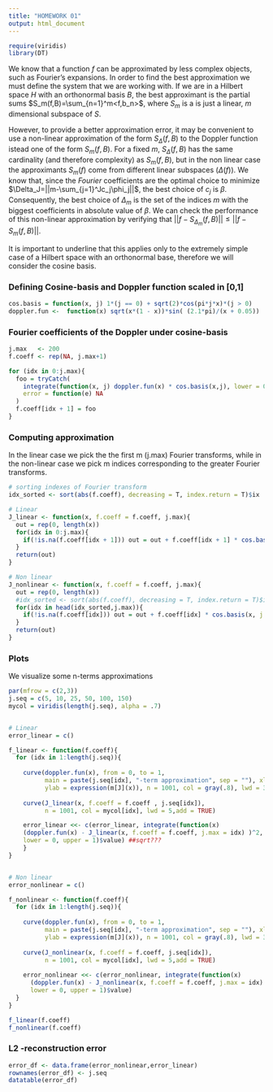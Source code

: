 ```yaml
---
title: "HOMEWORK 01"
output: html_document
---
```


```r

require(viridis) 
library(DT)

```

We know that a function $f$ can be approximated by less complex objects, such as Fourier's expansions. In order to find the best approximation we must define the system that we are working with. If we are in a Hilbert space $H$ with an orthonormal basis $B$, the best approximant is the partial sums $S_m(f,B)=\sum_{n=1}^m<f,b_n>$, where $S_m$ is a is just a linear, $m$ dimensional subspace of $S$. 

However, to provide a better approximation error, it may be convenient to use a non-linear approximation of the form $S_{\Delta}(f, B)$ to the Doppler function istead one of the form $S_m(f, B)$. 
For a fixed $m$, $S_{\Delta}(f, B)$ has the same cardinality (and therefore complexity) as $S_m(f, B)$, but in the non linear case the approximants $S_m(f)$ come from different linear subspaces ($\Delta(f)$).
We know that, since the *Fourier* coefficients are the optimal choice to minimize $\Delta_J=||m-\sum_{j=1}^Jc_j\phi_j||$, the best choice of $c_j$ is $\beta$. Consequently, the best choice of $\Delta_m$ is the set of the indices $m$ with the biggest coefficients in absolute value of $\beta$. We can check the performance of this non-linear approximation by verifying that $||f-S_{\Delta_m}(f,B)|| \leq ||f-S_m(f,B)||$. 


It is important to underline that this applies only to the extremely simple case of a Hilbert space with an orthonormal base, therefore we will consider the cosine basis.

### Defining Cosine-basis and Doppler function scaled in [0,1]

```r

cos.basis = function(x, j) 1*(j == 0) + sqrt(2)*cos(pi*j*x)*(j > 0)
doppler.fun <-  function(x) sqrt(x*(1 - x))*sin( (2.1*pi)/(x + 0.05))

```

### Fourier coefficients of the Doppler under cosine-basis

```r

j.max   <- 200
f.coeff <- rep(NA, j.max+1)

for (idx in 0:j.max){
  foo = tryCatch(
    integrate(function(x, j) doppler.fun(x) * cos.basis(x,j), lower = 0, upper = 1, j = idx)$value,
    error = function(e) NA
  )
  f.coeff[idx + 1] = foo
}

```

### Computing approximation
In the linear case we pick the the first m (j.max) Fourier transforms, while in the non-linear case we pick m indices corresponding to the greater Fourier transforms.

```r


# sorting indexes of Fourier transform
idx_sorted <- sort(abs(f.coeff), decreasing = T, index.return = T)$ix

# Linear
J_linear <- function(x, f.coeff = f.coeff, j.max){
  out = rep(0, length(x))
  for(idx in 0:j.max){
    if(!is.na(f.coeff[idx + 1])) out = out + f.coeff[idx + 1] * cos.basis(x, j = idx)
  }
  return(out)
}

# Non linear
J_nonlinear <- function(x, f.coeff = f.coeff, j.max){
  out = rep(0, length(x))
  #idx_sorted <- sort(abs(f.coeff), decreasing = T, index.return = T)$ix
  for(idx in head(idx_sorted,j.max)){
    if(!is.na(f.coeff[idx])) out = out + f.coeff[idx] * cos.basis(x, j = idx-1)
  }
  return(out)
}

```

### Plots
We visualize some n-terms approximations

```r

par(mfrow = c(2,3))
j.seq = c(5, 10, 25, 50, 100, 150)
mycol = viridis(length(j.seq), alpha = .7)


# Linear
error_linear = c()

f_linear <- function(f.coeff){
  for (idx in 1:length(j.seq)){
     
    curve(doppler.fun(x), from = 0, to = 1, 
          main = paste(j.seq[idx], "-term approximation", sep = ""), xlab = "", 
          ylab = expression(m[J](x)), n = 1001, col = gray(.8), lwd = 3)
    
    curve(J_linear(x, f.coeff = f.coeff , j.seq[idx]),
          n = 1001, col = mycol[idx], lwd = 5,add = TRUE)

    error_linear <<- c(error_linear, integrate(function(x) 
    (doppler.fun(x) - J_linear(x, f.coeff = f.coeff, j.max = idx) )^2, 
    lower = 0, upper = 1)$value) ##sqrt???
    }
}


# Non linear
error_nonlinear = c()

f_nonlinear <- function(f.coeff){
  for (idx in 1:length(j.seq)){
    
    curve(doppler.fun(x), from = 0, to = 1, 
          main = paste(j.seq[idx], "-term approximation", sep = ""), xlab = "", 
          ylab = expression(m[J](x)), n = 1001, col = gray(.8), lwd = 3)
    
    curve(J_nonlinear(x, f.coeff = f.coeff, j.seq[idx]), 
          n = 1001, col = mycol[idx], lwd = 5,add = TRUE)
    
    error_nonlinear <<- c(error_nonlinear, integrate(function(x) 
      (doppler.fun(x) - J_nonlinear(x, f.coeff = f.coeff, j.max = idx) )^2, 
      lower = 0, upper = 1)$value)  
  }
}

f_linear(f.coeff)
f_nonlinear(f.coeff)

```

### L2 -reconstruction error

```r

error_df <- data.frame(error_nonlinear,error_linear)
rownames(error_df) <- j.seq
datatable(error_df)

```

